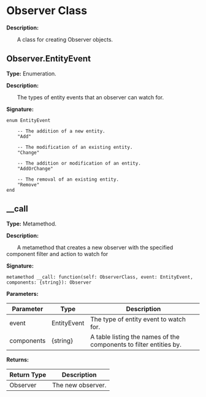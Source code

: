 
# Observer Class

**Description:**

&emsp;&emsp;A class for creating Observer objects.

## Observer.EntityEvent

**Type:** Enumeration.

**Description:**

&emsp;&emsp;The types of entity events that an observer can watch for.

**Signature:**
```tl
enum EntityEvent

	-- The addition of a new entity.
	"Add"

	-- The modification of an existing entity.
	"Change"

	-- The addition or modification of an entity.
	"AddOrChange"

	-- The removal of an existing entity.
	"Remove"
end
```

## __call

**Type:** Metamethod.

**Description:**

&emsp;&emsp;A metamethod that creates a new observer with the specified component filter and action to watch for

**Signature:**
```tl
metamethod __call: function(self: ObserverClass, event: EntityEvent, components: {string}): Observer
```

**Parameters:**

| Parameter | Type | Description |
| --- | --- | --- |
| event | EntityEvent | The type of entity event to watch for. |
| components | \{string} | A table listing the names of the components to filter entities by. |

**Returns:**

| Return Type | Description |
| --- | --- |
| Observer | The new observer. |